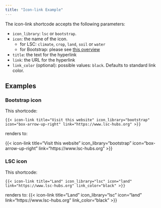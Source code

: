```yaml
---
title: "Icon-link Example"
---
```


The icon-link shortcode accepts the following parameters:

- `icon_library`: `lsc` or `bootstrap`.
- `icon`: the name of the icon.
  - for LSC: `climate`, `crop`, `land`, `soil` or `water`
  - for Bootstrap: please see [this overview](https://icons.getbootstrap.com/)
- `title`: the text for the hyperlink
- `link`: the URL for the hyperlink
- `link_color` (optional): possible values: `black`. Defaults to standard link color.

## Examples

### Bootstrap icon

This shortcode:
```{shortcodes=false}
{{< icon-link title="Visit this website" icon_library="bootstrap" icon="box-arrow-up-right" link="https://www.lsc-hubs.org" >}}
```

renders to:

{{< icon-link title="Visit this website" icon_library="bootstrap" icon="box-arrow-up-right" link="https://www.lsc-hubs.org" >}}

### LSC icon

This shortcode:
```{shortcodes=false}
{{< icon-link title="Land" icon_library="lsc" icon="land" link="https://www.lsc-hubs.org" link_color="black" >}}
```

renders to:
{{< icon-link title="Land" icon_library="lsc" icon="land" link="https://www.lsc-hubs.org" link_color="black" >}}

